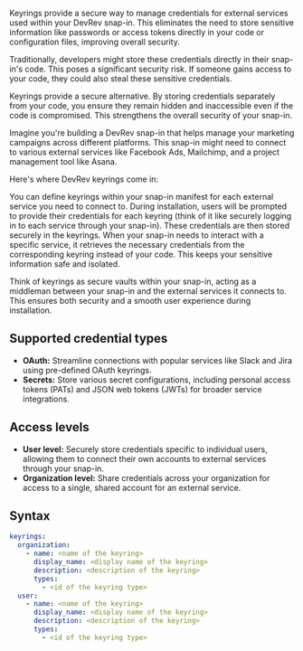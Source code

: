 Keyrings provide a secure way to manage credentials for external services used within your DevRev snap-in. This eliminates the need to store sensitive information like passwords or access tokens directly in your code or configuration files, improving overall security.

Traditionally, developers might store these credentials directly in their snap-in's code. This poses a significant security risk. If someone gains access to your code, they could also steal these sensitive credentials.

Keyrings provide a secure alternative. By storing credentials separately from your code, you ensure they remain hidden and inaccessible even if the code is compromised. This strengthens the overall security of your snap-in.

Imagine you're building a DevRev snap-in that helps manage your marketing campaigns across different platforms. This snap-in might need to connect to various external services like Facebook Ads, Mailchimp, and a project management tool like Asana.

Here's where DevRev keyrings come in:

You can define keyrings within your snap-in manifest for each external service you need to connect to.
During installation, users will be prompted to provide their credentials for each keyring (think of it like securely logging in to each service through your snap-in). These credentials are then stored securely in the keyrings.
When your snap-in needs to interact with a specific service, it retrieves the necessary credentials from the corresponding keyring instead of your code. This keeps your sensitive information safe and isolated.

Think of keyrings as secure vaults within your snap-in, acting as a middleman between your snap-in and the external services it connects to. This ensures both security and a smooth user experience during installation.

## Supported credential types

* **OAuth:** Streamline connections with popular services like Slack and Jira using pre-defined OAuth keyrings.
* **Secrets:** Store various secret configurations, including personal access tokens (PATs) and JSON web tokens (JWTs) for broader service integrations.

## Access levels

- **User level:** Securely store credentials specific to individual users, allowing them to connect their own accounts to external services through your snap-in.
- **Organization level:** Share credentials across your organization for access to a single, shared account for an external service.

## Syntax

```yaml
keyrings:
  organization:
    - name: <name of the keyring>
      display_name: <display name of the keyring>
      description: <description of the keyring>
      types:
        - <id of the keyring type>
  user:
    - name: <name of the keyring>
      display_name: <display name of the keyring>
      description: <description of the keyring>
      types:
        - <id of the keyring type>
```
